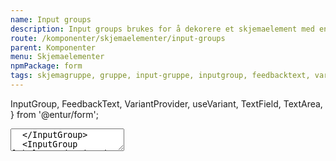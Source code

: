 ```yaml
---
name: Input groups
description: Input groups brukes for å dekorere et skjemaelement med en label og feedback-tekst.
route: /komponenter/skjemaelementer/input-groups
parent: Komponenter
menu: Skjemaelementer
npmPackage: form
tags: skjemagruppe, gruppe, input-gruppe, inputgroup, feedbacktext, variant
---
```


  InputGroup,
  FeedbackText,
  VariantProvider,
  useVariant,
  TextField,
  TextArea,
} from '@entur/form';

<PageHeader />

<Playground>
  <InputGroup label="Togdestinasjon" feedback="Gratulerer" variant="success">
    <TextField placeholder="Oslo" />
  </InputGroup>
  <InputGroup
    label="Togdestinasjon"
    feedback="Oisann, noe galt skjedde her"
    variant="error"
  >
    <TextField placeholder="Gjøvik" width="fluid" />
  </InputGroup>
  <InputGroup label="Togdestinasjon" feedback="Pass på her" variant="warning">
    <TextField placeholder="Advarsel" />
  </InputGroup>
  <InputGroup
    label="Togdestinasjon"
    feedback="Denne informasjonen hjelper deg"
    variant="info"
  >
    <TextField placeholder="Informasjon" />
  </InputGroup>
  <InputGroup
    label="Togdestinasjon"
    feedback="Denne informasjonen hjelper deg"
    variant="info"
  >
    <TextArea placeholder="Informasjon" />
  </InputGroup>
  <InputGroup label="Togdestinasjon" labelTooltip="Her er det en hjelpetekst">
    <TextField placeholder="Label med hjelpetekst" />
  </InputGroup>
</Playground>

## Komponenter

### InputGroup

<ImportStatement imports="InputGroup" />
<Props of={InputGroup} />

`<InputGroup />` gir oss en universelt utformet måte å legge til label, validering og variant-stiler til skjemaelementer.

### FeedbackText

<ImportStatement imports="FeedbackText" />
<Props of={FeedbackText} />

Av og til trenger man å lage sin egen versjon av en `<InputGroup />`. I de tilfellene kan det være greit å ha tilgang på byggeklossene som `<InputGroup />` er satt sammen av!

<Playground>
  <FeedbackText variant="warning">Sjekk at eposten din er gyldig</FeedbackText>
</Playground>

`<FeedbackText />` er teksten og ikonet som vises under et skjemaelement når det valideres.

### VariantProvider og useVariant

<ImportStatement imports="VariantProvider, useVariant" />

`<VariantProvider />` lar deg sende inn en variant, og hente den ut igjen med hooken `useVariant()`. Dette kan være praktisk når man skal lage sin egen versjon av en input group-komponent, og vil unngå å videresende varianten overalt.

```js
const CustomInputGroup = props => (
  <VariantProvider variant={props.variant}>{props.children}</VariantProvider>
);
```
